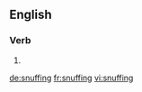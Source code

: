
==English==

===Verb===
{{head|en}}

# {{present participle of|snuff}}

[[de:snuffing]]
[[fr:snuffing]]
[[vi:snuffing]]